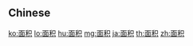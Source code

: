 {{also|面積}}
==Chinese==
{{zh-see|面積}}

[[ko:面积]]
[[lo:面积]]
[[hu:面积]]
[[mg:面积]]
[[ja:面积]]
[[th:面积]]
[[zh:面积]]